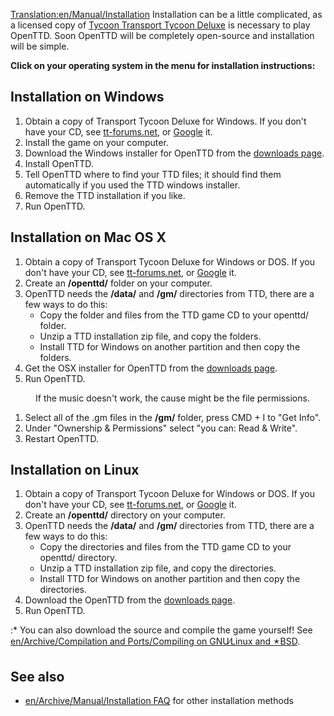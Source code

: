 [[Translation:en/Manual/Installation]]
Installation can be a little complicated, as a licensed copy of [https://www.wikipedia.org/wiki/Transport Tycoon Transport Tycoon Deluxe] is necessary to play OpenTTD.  Soon OpenTTD will be completely open-source and installation will be simple.

'''Click on your operating system in the menu for installation instructions:'''

== Installation on Windows ==
#Obtain a copy of Transport Tycoon Deluxe for Windows. If you don't have your CD, see [http://www.tt-forums.net/viewtopic.php?t=3407 tt-forums.net], or [http://www.google.com/search?q=transport+tycoon+deluxe Google] it.
#Install the game on your computer.
#Download the Windows installer for OpenTTD from the [http://www.openttd.org/downloads.php downloads page].
#Install OpenTTD.
#Tell OpenTTD where to find your TTD files; it should find them automatically if you used the TTD windows installer.
#Remove the TTD installation if you like.
#Run OpenTTD.

== Installation on Mac OS X ==
#Obtain a copy of Transport Tycoon Deluxe for Windows or DOS. If you don't have your CD, see [http://www.tt-forums.net/viewtopic.php?t=3407 tt-forums.net], or [http://www.google.com/search?q=transport+tycoon+deluxe Google] it.
#Create an '''/openttd/''' folder on your computer.
#OpenTTD needs the '''/data/''' and '''/gm/''' directories from TTD, there are a few ways to do this:
#* Copy the folder and files from the TTD game CD to your openttd/ folder.
#* Unzip a TTD installation zip file, and copy the folders.
#* Install TTD for Windows on another partition and then copy the folders.
#Get the OSX installer for OpenTTD from the [http://www.openttd.org/downloads.php downloads page].
#Run OpenTTD.


:If the music doesn't work, the cause might be the file permissions.
#Select all of the .gm files in the '''/gm/''' folder, press CMD + I to "Get Info".
#Under "Ownership & Permissions" select "you can: Read & Write".
#Restart OpenTTD.

== Installation on Linux ==
#Obtain a copy of Transport Tycoon Deluxe for Windows or DOS.  If you don't have your CD, see [http://www.tt-forums.net/viewtopic.php?t=3407 tt-forums.net], or [http://www.google.com/search?q=transport+tycoon+deluxe Google] it.
#Create an '''/openttd/''' directory on your computer.
#OpenTTD needs the '''/data/''' and '''/gm/''' directories from TTD, there are a few ways to do this:
#* Copy the directories and files from the TTD game CD to your openttd/ directory.
#* Unzip a TTD installation zip file, and copy the directories.
#* Install TTD for Windows on another partition and then copy the directories.
#Download the OpenTTD from the [http://www.openttd.org/downloads.php downloads page].
#Run OpenTTD.


:* You can also download the source and compile the game yourself! See [[en/Archive/Compilation and Ports/Compiling on GNU∕Linux and 🟉BSD]].

== See also ==
* [[en/Archive/Manual/Installation FAQ]] for other installation methods